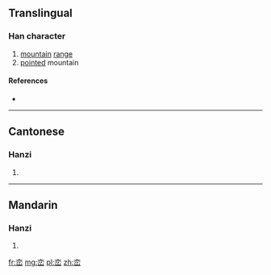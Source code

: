 {{also|巒}}
==Translingual==

===Han character===
{{Han char|rn=46|rad=山|as=06|sn=9|four=|canj=卜金山 (YCU)}}

# [[mountain]] [[range]]
# [[point]]ed mountain

====References====
* {{Han ref|kx=0311.061|dj=0611.110|hdz=10771.140|uh=5CE6|ud=23782}}

----

==Cantonese==

===Hanzi===
{{yue-hanzi|jyut=[[lyun4]]|y=lyun4|tra=巒}}

# {{defn|lang=yue|sort=山06}}

----

==Mandarin==

===Hanzi===
{{cmn-hanzi|tra=巒|pin=[[luán]] ([[luan2]])|wg=luan<sup>2</sup>}}

# {{defn|lang=cmn|sort=山06}}

[[fr:峦]]
[[mg:峦]]
[[pl:峦]]
[[zh:峦]]